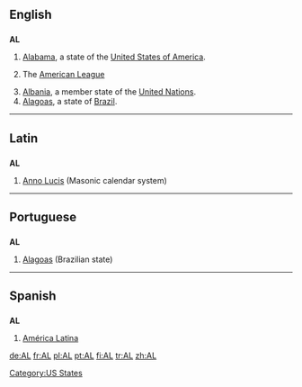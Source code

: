 {{also|Appendix:Variations of "al"}}
==English==

==={{abbreviation}}===
'''AL'''

# [[Alabama]], a state of the [[United States of America]].
# {{US}}{{Canada}}{{baseball}} The [[American League]]
# [[Albania]], a member state of the [[United Nations]].
# [[Alagoas]], a state of [[Brazil]].

[[Category:US States]]

----

==Latin==

==={{abbreviation|la}}===
'''AL'''

# [[Anno Lucis]] (Masonic calendar system)

----

==Portuguese==

==={{abbreviation|pt}}===
'''AL'''

# [[Alagoas]] (Brazilian state)

----

==Spanish==

==={{abbreviation|es}}===
'''AL'''

# [[América Latina]]

[[de:AL]]
[[fr:AL]]
[[pl:AL]]
[[pt:AL]]
[[fi:AL]]
[[tr:AL]]
[[zh:AL]]